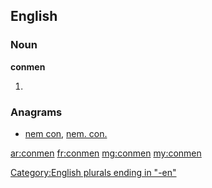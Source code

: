 ==English==

===Noun===
'''conmen'''

# {{plural of|conman}}

===Anagrams===
* [[nem con#English|nem con]], [[nem. con.#English|nem. con.]]

[[Category:English plurals ending in "-en"]]

[[ar:conmen]]
[[fr:conmen]]
[[mg:conmen]]
[[my:conmen]]